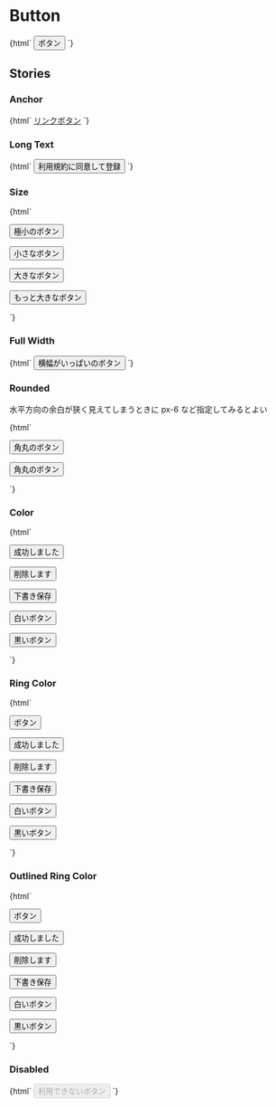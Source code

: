 
<Meta title="Buttons/Button" />

# Button

<Canvas>
  <Story name="Default">
    {html` <button type="button" class="button">ボタン</button> `}
  </Story>
</Canvas>

## Stories

### Anchor

<Canvas>
  <Story name="Anchor">
    {html` <a href="#" class="button">リンクボタン</a> `}
  </Story>
</Canvas>

### Long Text

<Canvas>
  <Story name="Long Text">
    {html`
      <button type="button" class="button">利用規約に同意して登録</button>
    `}
  </Story>
</Canvas>

### Size

<Canvas>
  <Story name="Size">
    {html`
      <p class="mb-4">
        <button type="button" class="button text-xs">極小のボタン</button>
      </p>
      <p class="mb-4">
        <button type="button" class="button text-sm">小さなボタン</button>
      </p>
      <p class="mb-4">
        <button type="button" class="button text-lg">大きなボタン</button>
      </p>
      <p>
        <button type="button" class="button text-xl">もっと大きなボタン</button>
      </p>
    `}
  </Story>
</Canvas>

### Full Width

<Canvas>
  <Story name="Full Width">
    {html`
      <button type="button" class="button w-full">
        横幅がいっぱいのボタン
      </button>
    `}
  </Story>
</Canvas>

### Rounded

水平方向の余白が狭く見えてしまうときに px-6 など指定してみるとよい

<Canvas>
  <Story name="Rounded">
    {html`
      <p class="mb-4">
        <button type="button" class="button rounded-full">角丸のボタン</button>
      </p>
      <p>
        <button type="button" class="button rounded-full px-6">
          角丸のボタン
        </button>
      </p>
    `}
  </Story>
</Canvas>

### Color

<Canvas>
  <Story name="Color">
    {html`
      <p class="mb-4">
        <button type="button" class="button bg-success">成功しました</button>
      </p>
      <p class="mb-4">
        <button type="button" class="button bg-danger">削除します</button>
      </p>
      <p class="mb-4">
        <button type="button" class="button bg-warning text-black">
          下書き保存
        </button>
      </p>
      <p class="mb-4">
        <button type="button" class="button bg-gray-100 text-black">
          白いボタン
        </button>
      </p>
      <p>
        <button type="button" class="button bg-gray-700">黒いボタン</button>
      </p>
    `}
  </Story>
</Canvas>

### Ring Color

<Canvas>
  <Story name="Ring Color">
    {html`
      <p class="mb-4">
        <button type="button" class="button ring-opacity-50 ring-4">
          ボタン
        </button>
      </p>
      <p class="mb-4">
        <button
          type="button"
          class="button bg-success ring-success ring-opacity-50 ring-4"
        >
          成功しました
        </button>
      </p>
      <p class="mb-4">
        <button
          type="button"
          class="button bg-danger ring-danger ring-opacity-50 ring-4"
        >
          削除します
        </button>
      </p>
      <p class="mb-4">
        <button
          type="button"
          class="button bg-warning text-black ring-warning ring-opacity-50 ring-4"
        >
          下書き保存
        </button>
      </p>
      <p class="mb-4">
        <button
          type="button"
          class="button bg-gray-100 text-black ring-gray-200 ring-opacity-60 ring-4"
        >
          白いボタン
        </button>
      </p>
      <p>
        <button
          type="button"
          class="button bg-gray-700 ring-gray-700 ring-opacity-50 ring-4"
        >
          黒いボタン
        </button>
      </p>
    `}
  </Story>
</Canvas>

### Outlined Ring Color

<Canvas>
  <Story name="Outlined Ring Color">
    {html`
      <p class="mb-4">
        <button
          type="button"
          class="button ring-opacity-50 ring-offset-1 ring-4"
        >
          ボタン
        </button>
      </p>
      <p class="mb-4">
        <button
          type="button"
          class="button bg-success ring-success ring-opacity-50 ring-offset-1 ring-4"
        >
          成功しました
        </button>
      </p>
      <p class="mb-4">
        <button
          type="button"
          class="button bg-danger ring-danger ring-opacity-50 ring-offset-1 ring-4"
        >
          削除します
        </button>
      </p>
      <p class="mb-4">
        <button
          type="button"
          class="button bg-warning text-black ring-warning ring-opacity-50 ring-offset-1 ring-4"
        >
          下書き保存
        </button>
      </p>
      <p class="mb-4">
        <button
          type="button"
          class="button bg-gray-100 text-black ring-gray-200 ring-opacity-60 ring-offset-1 ring-4"
        >
          白いボタン
        </button>
      </p>
      <p>
        <button
          type="button"
          class="button bg-gray-700 ring-gray-700 ring-opacity-50 ring-offset-1 ring-4"
        >
          黒いボタン
        </button>
      </p>
    `}
  </Story>
</Canvas>

### Disabled

<Canvas>
  <Story name="Disabled">
    {html`
      <button type="button" disabled class="button">利用できないボタン</button>
    `}
  </Story>
</Canvas>
